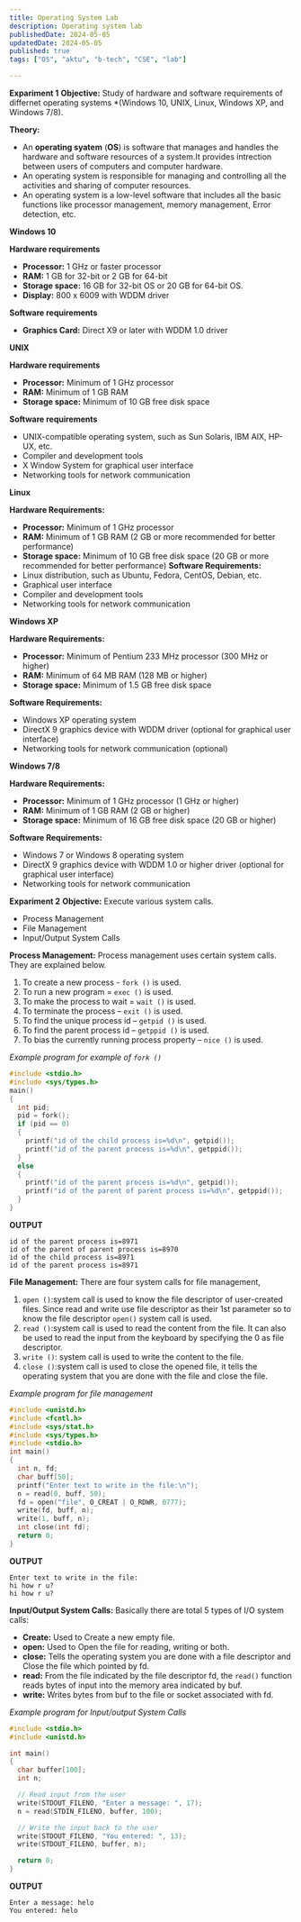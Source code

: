 ```yaml
---
title: Operating System Lab
description: Operating system lab
publishedDate: 2024-05-05
updatedDate: 2024-05-05
published: true
tags: ["OS", "aktu", "b-tech", "CSE", "lab"]

---
```



<Callout type="warning" txCenter="true" >**Expariment 1** </Callout>
<Callout type="knowing">**Objective:** Study of hardware and software requirements of differnet operating systems *(Windows 10, UNIX, Linux, Windows XP, and Windows 7/8). </Callout>

**Theory:**
- An **operating syatem** (**OS**) is software that manages and handles the hardware and software resources of a system.It provides intrection between users of computers and computer hardware.
- An operating system is responsible for managing and controlling all the activities and sharing of computer resources.
- An operating system is a low-level software that includes all the basic functions like processor management, memory management, Error detection, etc.

<FigureMdx lightUrl="operating-system-diagram" desc="Abstract view of a computer system."/>

<Callout>**Windows 10**</Callout>

**Hardware requirements**
- **Processor:** 1 GHz or faster processor
- **RAM:** 1 GB for 32-bit or 2 GB for 64-bit
- **Storage space:** 16 GB for 32-bit OS or 20 GB for 64-bit OS.
- **Display:** 800 x 6009 with WDDM driver

**Software requirements**
- **Graphics Card:** Direct X9 or later with WDDM 1.0 driver

<Callout> **UNIX**</Callout> 

**Hardware requirements**
- **Processor:** Minimum of 1 GHz processor
- **RAM:** Minimum of 1 GB RAM
- **Storage space:** Minimum of 10 GB free disk space

**Software requirements**
- UNIX-compatible operating system, such as Sun Solaris, IBM AIX, HP-UX, etc. 
- Compiler and development tools 
- X Window System for graphical user interface 
- Networking tools for network communication 

<Callout>**Linux**</Callout>

**Hardware Requirements:** 
- **Processor:** Minimum of 1 GHz processor 
- **RAM:** Minimum of 1 GB RAM (2 GB or more recommended for better performance) 
- **Storage space:** Minimum of 10 GB free disk space (20 GB or more recommended for better performance) 
**Software Requirements:** 
- Linux distribution, such as Ubuntu, Fedora, CentOS, Debian, etc. 
- Graphical user interface 
- Compiler and development tools 
- Networking tools for network communication 

<Callout>**Windows XP**</Callout> 

**Hardware Requirements:** 
- **Processor:** Minimum of Pentium 233 MHz processor (300 MHz or higher) 
- **RAM:** Minimum of 64 MB RAM (128 MB or higher) 
- **Storage space:** Minimum of 1.5 GB free disk space 

**Software Requirements:** 
- Windows XP operating system 
- DirectX 9 graphics device with WDDM driver (optional for graphical user interface) 
- Networking tools for network communication (optional) 

<Callout>**Windows 7/8**</Callout> 

**Hardware Requirements:** 
- **Processor:** Minimum of 1 GHz processor (1 GHz or higher) 
- **RAM:** Minimum of 1 GB RAM (2 GB or higher) 
- **Storage space:** Minimum of 16 GB free disk space (20 GB or higher)

**Software Requirements:**
- Windows 7 or Windows 8 operating system 
- DirectX 9 graphics device with WDDM 1.0 or higher driver (optional for graphical user interface) 
- Networking tools for network communication 


<Callout type="warning" txCenter="true">**Expariment 2** </Callout>
<Callout type="knowing">**Objective:** Execute various system calls. <ul><li>Process Management</li><li>File Management</li><li>Input/Output System Calls</li></ul></Callout>


**Process Management:** Process management uses certain system calls. They are explained below.
1. To create a new process - `fork ()` is used.
2. To run a new program = `exec ()` is used.
3. To make the process to wait = `wait ()` is used.
4. To terminate the process – `exit ()` is used.
5. To find the unique process id – `getpid ()` is used.
6. To find the parent process id – `getppid ()` is used.
7. To bias the currently running process property – `nice ()` is used.

*Example program for example of `fork ()`*

```c title="fork.c" "fork()" showLineNumbers
#include <stdio.h>
#include <sys/types.h>
main()
{
  int pid;
  pid = fork();
  if (pid == 0)
  {
    printf("id of the child process is=%d\n", getpid());
    printf("id of the parent process is=%d\n", getppid());
  }
  else
  {
    printf("id of the parent process is=%d\n", getpid());
    printf("id of the parent of parent process is=%d\n", getppid());
  }
}
```

**OUTPUT** 
``` terminal title="Terminal" showLineNumbers
id of the parent process is=8971
id of the parent of parent process is=8970
id of the child process is=8971
id of the parent process is=8971
```


**File Management:** There are four system calls for file management,
1. `open ()`:system call is used to know the file descriptor of user-created files. Since read
and write use file descriptor as their 1st parameter so to know the file descriptor `open()`
system call is used.
2. `read ()`:system call is used to read the content from the file. It can also be used to read
the input from the keyboard by specifying the 0 as file descriptor.
3. `write ()`: system call is used to write the content to the file.
4. `close ()`:system call is used to close the opened file, it tells the operating system that you are done with the file and close the file.

*Example program for file management*

```c title="filemgt.c" showLineNumbers
#include <unistd.h>
#include <fcntl.h>
#include <sys/stat.h>
#include <sys/types.h>
#include <stdio.h>
int main()
{
  int n, fd;
  char buff[50];
  printf("Enter text to write in the file:\n");
  n = read(0, buff, 50);
  fd = open("file", O_CREAT | O_RDWR, 0777);
  write(fd, buff, n);
  write(1, buff, n);
  int close(int fd);
  return 0;
}

```

**OUTPUT**

```terminal title="Terminal" showLineNumbers
Enter text to write in the file:
hi how r u?
hi how r u?
```

**Input/Output System Calls:** Basically there are total 5 types of I/O system calls:
- **Create:** Used to Create a new empty file.
- **open:** Used to Open the file for reading, writing or both.
- **close:** Tells the operating system you are done with a file descriptor and Close the file
which pointed by fd.
- **read:** From the file indicated by the file descriptor fd, the `read()` function reads bytes
of input into the memory area indicated by buf. 
- **write:** Writes bytes from buf to the file or socket associated with fd.

*Example program for Input/output System Calls*

``` c title="input_output.c" showLineNumbers
#include <stdio.h>
#include <unistd.h>

int main()
{
  char buffer[100];
  int n;

  // Read input from the user
  write(STDOUT_FILENO, "Enter a message: ", 17);
  n = read(STDIN_FILENO, buffer, 100);

  // Write the input back to the user
  write(STDOUT_FILENO, "You entered: ", 13);
  write(STDOUT_FILENO, buffer, n);

  return 0;
}
```
**OUTPUT**
``` terminal title="Terminal" showLineNumbers
Enter a message: helo
You entered: helo
```
